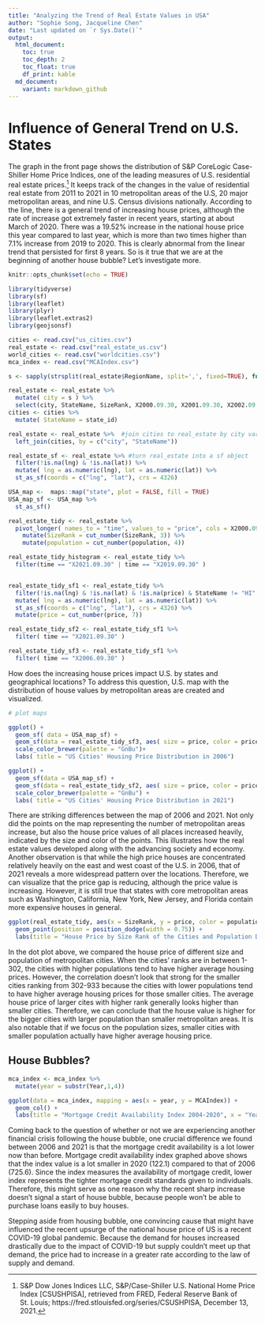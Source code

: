 ```yaml
---
title: "Analyzing the Trend of Real Estate Values in USA"
author: "Sophie Song, Jacqueline Chen"
date: "Last updated on `r Sys.Date()`"
output:
  html_document:
    toc: true
    toc_depth: 2
    toc_float: true
    df_print: kable
  md_document:
    variant: markdown_github
---
```


<!--
Comments in HTML are like this! 
-->

# Influence of General Trend on U.S. States

The graph in the front page shows the distribution of S&P CoreLogic Case-Shiller Home Price Indices, one of the leading measures of U.S. residential real estate prices.^[S&P Dow Jones Indices LLC, S&P/Case-Shiller U.S. National Home Price Index [CSUSHPISA], retrieved from FRED, Federal Reserve Bank of St. Louis; https://fred.stlouisfed.org/series/CSUSHPISA, December 13, 2021.] It keeps track of the changes in the value of residential real estate from 2011 to 2021 in 10 metropolitan areas of the U.S, 20 major metropolitan areas, and nine U.S. Census divisions nationally. According to the line, there is a general trend of increasing house prices, although the rate of increase got extremely faster in recent years, starting at about March of 2020. There was a 19.52% increase in the national house price this year compared to last year, which is more than two times higher than 7.1% increase from 2019 to 2020. This is clearly abnormal from the linear trend that persisted for first 8 years. So is it true that we are at the beginning of another house bubble? Let's investigate more.


```r
knitr::opts_chunk$set(echo = TRUE)
```

```r
library(tidyverse)
library(sf)
library(leaflet)
library(plyr)
library(leaflet.extras2)
library(geojsonsf)

cities <- read.csv("us_cities.csv")
real_estate <- read.csv("real_estate_us.csv")
world_cities <- read.csv("worldcities.csv")
mca_index <- read.csv("MCAIndex.csv")
```

```r
s <- sapply(strsplit(real_estate$RegionName, split=',', fixed=TRUE), function(x) (x[1]))  #split RegionName into City and State

real_estate <- real_estate %>% 
  mutate( city = s ) %>% 
  select(city, StateName, SizeRank, X2000.09.30, X2001.09.30, X2002.09.30, X2003.09.30, X2004.09.30, X2005.09.30, X2006.09.30, X2007.09.30, X2008.09.30, X2009.09.30, X2010.09.30, X2011.09.30, X2012.09.30, X2013.09.30, X2014.09.30, X2015.09.30, X2016.09.30, X2017.09.30, X2018.09.30, X2019.09.30, X2020.09.30, X2021.09.30)
cities <- cities %>% 
  mutate( StateName = state_id)

real_estate <- real_estate %>%  #join cities to real_estate by city variable
  left_join(cities, by = c("city", "StateName"))

real_estate_sf <- real_estate %>% #turn real_estate into a sf object 
  filter(!is.na(lng) & !is.na(lat)) %>%
  mutate( lng = as.numeric(lng), lat = as.numeric(lat)) %>%
  st_as_sf(coords = c("lng", "lat"), crs = 4326)

USA_map <-  maps::map("state", plot = FALSE, fill = TRUE)
USA_map_sf <- USA_map %>% 
  st_as_sf()

real_estate_tidy <- real_estate %>%
  pivot_longer( names_to = "time", values_to = "price", cols = X2000.09.30:X2021.09.30) %>%
    mutate(SizeRank = cut_number(SizeRank, 3)) %>%
    mutate(population = cut_number(population, 4))

real_estate_tidy_histogram <- real_estate_tidy %>% 
  filter(time == "X2021.09.30" | time == "X2019.09.30" )


real_estate_tidy_sf1 <- real_estate_tidy %>%
  filter(!is.na(lng) & !is.na(lat) & !is.na(price) & StateName != "HI" & StateName != "AK") %>%
  mutate( lng = as.numeric(lng), lat = as.numeric(lat)) %>%
  st_as_sf(coords = c("lng", "lat"), crs = 4326) %>%
  mutate(price = cut_number(price, 7)) 

real_estate_tidy_sf2 <- real_estate_tidy_sf1 %>%
  filter( time == "X2021.09.30" )

real_estate_tidy_sf3 <- real_estate_tidy_sf1 %>%
  filter( time == "X2006.09.30" )

```

How does the increasing house prices impact U.S. by states and geographical locations? To address this question, U.S. map with the distribution of house values by metropolitan areas are created and visualized.

```r
# plot maps

ggplot() + 
  geom_sf( data = USA_map_sf) + 
  geom_sf(data = real_estate_tidy_sf3, aes( size = price, color = price), alpha = 0.35) + 
  scale_color_brewer(palette = "GnBu")+
  labs( title = "US Cities' Housing Price Distribution in 2006")

ggplot() + 
  geom_sf(data = USA_map_sf) + 
  geom_sf(data = real_estate_tidy_sf2, aes( size = price, color = price),  alpha = 0.35) +
  scale_color_brewer(palette = "GnBu") +
  labs( title = "US Cities' Housing Price Distribution in 2021")
```


There are striking differences between the map of 2006 and 2021. Not only did the points on the map representing the number of metropolitan areas increase, but also the house price values of all places increased heavily, indicated by the size and color of the points. This illustrates how the real estate values developed along with the advancing society and economy. 
Another observation is that while the high price houses are concentrated relatively heavily on the east and west coast of the U.S. in 2006, that of 2021 reveals a more widespread pattern over the locations. Therefore, we can visualize that the price gap is reducing, although the price value is increasing. However, it is still true that states with core metropolitan areas such as Washington, California, New York, New Jersey, and Florida contain more expensive houses in general.




```r
ggplot(real_estate_tidy, aes(x = SizeRank, y = price, color = population)) + 
  geom_point(position = position_dodge(width = 0.75)) +
  labs(title = "House Price by Size Rank of the Cities and Population Density", y = "House Price (U.S. dollars)", x= "Size Rank", col = "Population")
```

In the dot plot above, we compared the house price of different size and population of metropolitan cities. When the cities' ranks are in between 1-302, the cities with higher populations tend to have higher average housing prices. However, the correlation doesn't look that strong for the smaller cities ranking from 302-933 because the cities with lower populations tend to have higher average housing prices for those smaller cities. The average house price of larger cites with higher rank generally looks higher than smaller cities. Therefore, we can conclude that the house value is higher for the bigger cities with larger population than smaller metropolitan areas. It is also notable that if we focus on the population sizes, smaller cities with smaller population actually have higher average housing price.


## House Bubbles?

```r

mca_index <- mca_index %>% 
  mutate(year = substr(Year,1,4)) 

ggplot(data = mca_index, mapping = aes(x = year, y = MCAIndex)) + 
  geom_col() + 
  labs(title = "Mortgage Credit Availability Index 2004-2020", x = "Year", y = "Index")
```

Coming back to the question of whether or not we are experiencing another financial crisis following the house bubble, one crucial difference we found between 2006 and 2021 is that the mortgage credit availability is a lot lower now than before. Mortgage credit availability index graphed above shows that the index value is a lot smaller in 2020 (122.1) compared to that of 2006 (725.6). Since the index measures the availability of mortgage credit, lower index represents the tighter mortgage credit standards given to individuals. Therefore, this might serve as one reason why the recent sharp increase doesn't signal a start of house bubble, because people won't be able to purchase loans easily to buy houses.

Stepping aside from housing bubble, one convincing cause that might have influenced the recent upsurge of the national house price of US is a recent COVID-19 global pandemic. Because the demand for houses increased drastically due to the impact of COVID-19 but supply couldn't meet up that demand, the price had to increase in a greater rate according to the law of supply and demand.  





